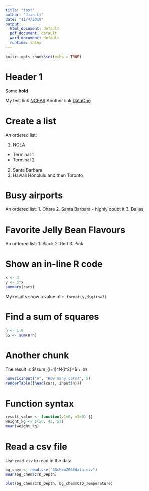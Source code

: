 ```yaml
---
title: "test"
author: "Jian Li"
date: "11/4/2019"
output:
  html_document: default
  pdf_document: default
  word_document: default
  runtime: shiny
---
```




```r
knitr::opts_chunk$set(echo = TRUE)
```

# Header 1
Some **bold**

My test link [NCEAS](http://www.nceas.ucsb.edu)
Another link [DataOne](http://www.dataone.org)

# Create a list

An ordered list:

1. NOLA
  * Terminal 1
  * Terminal 2
2. Santa Barbara
3. Hawaii Honolulu and then Toronto

# Busy airports

An ordered list:
1. Ohare
2. Santa Barbara - highly doubt it
3. Dallas


# Favorite Jelly Bean Flavours

An ordered list:
1. Black
2. Red
3. Pink



# Show an in-line R code
```r
x <- 3
y <- 3*x
summary(cars)
```
My results show a value of `r format(y,digits=3)`

# Find a sum of squares
```r
n <- 1:9
SS <- sum(n*n)
```

# Another chunk
The result is $\sum_{i=1}^N{i^2}=$ `r SS`

```r
numericInput("n", "How many cars?", 5)
renderTable({head(cars, input$n)})
```


# Function syntax
```r
result_value <- function(v1=0, v2=0) {}
weight_kg <- c(50, 45, 52)
mean(weight_kg)
```

# Read a csv file

Use `read.csv` to read in the data
```r
bg_chem <- read.csv("BGchem2008data.csv")
mean(bg_chem$CTD_Depth)
```

```r
plot(bg_chem$CTD_Depth, bg_chem$CTD_Temperature)
```


